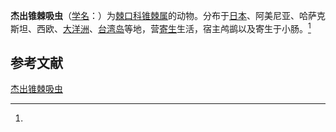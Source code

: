 {{Speciesbox
| name = 杰出锥棘吸虫
| status = 
| status_system = 
| image = 
| genus = Petasiger
| species = exaeretus
| authority = (Dietz, 1909)<ref name='id10083'>{{cite web| url =http://www.bioinfo.cn/db05/BjdwSpecies.php?action=view&id=10083| title =杰出锥棘吸虫| work =《中国动物物种编目数据库》| publisher =中国科学院微生物研究所| author =中国科学院动物研究所| accessdate =2009-04-16| deadurl =yes| archiveurl =https://web.archive.org/web/20160305071628/http://www.bioinfo.cn/db05/BjdwSpecies.php?action=view&id=10083| archivedate =2016-03-05}}</ref>
}}

'''杰出锥棘吸虫'''（[[学名|学名]]：{{lang|la|''Petasiger exaeretus''}}）为[[棘口科|棘口科]][[锥棘属|锥棘属]]的动物。分布于[[日本|日本]]、阿美尼亚、哈萨克斯坦、西欧、[[大洋洲|大洋洲]]、[[台湾岛|台湾岛]]等地，营[[寄生|寄生]]生活，宿主鸬鹚以及寄生于小肠。<ref name='id10083'/>

== 参考文献 ==
{{reflist}}

{{Wikispecies|Petasiger exaeretus}}
{{Taxonbar|from=Q1855589}}

[[Category:锥棘属|杰出锥棘吸虫]]


{{吸虫小作品}}